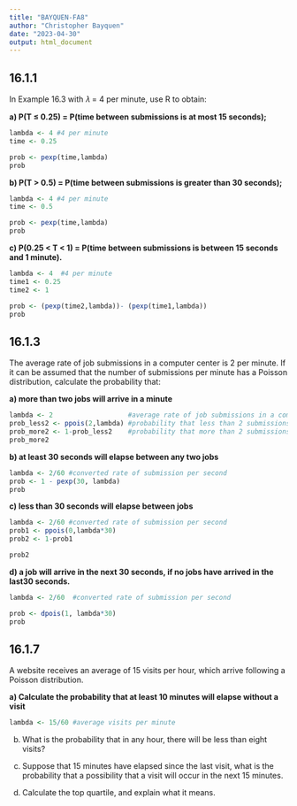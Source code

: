 ---
title: "BAYQUEN-FA8"
author: "Christopher Bayquen"
date: "2023-04-30"
output: html_document
---

## 16.1.1
In Example 16.3 with 𝜆 = 4 per minute, use R to obtain:

**a) P(T ≤ 0.25) = P(time between submissions is at most 15 seconds);**
```{r}
lambda <- 4 #4 per minute
time <- 0.25

prob <- pexp(time,lambda)
prob

```

**b) P(T > 0.5) = P(time between submissions is greater than 30 seconds);**

```{r}
lambda <- 4 #4 per minute
time <- 0.5

prob <- pexp(time,lambda)
prob

```

**c) P(0.25 < T < 1) = P(time between submissions is between 15 seconds and 1 minute).**

```{r}
lambda <- 4  #4 per minute
time1 <- 0.25
time2 <- 1

prob <- (pexp(time2,lambda))- (pexp(time1,lambda))
prob

```

## 16.1.3
The average rate of job submissions in a computer center is 2 per minute. If
it can be assumed that the number of submissions per minute has a Poisson
distribution, calculate the probability that:

**a) more than two jobs will arrive in a minute**
```{r}
lambda <- 2                   #average rate of job submissions in a computer center
prob_less2 <- ppois(2,lambda) #probability that less than 2 submissions are received
prob_more2 <- 1-prob_less2    #probability that more than 2 submissions are received
prob_more2


```

**b) at least 30 seconds will elapse between any two jobs**
```{r}
lambda <- 2/60 #converted rate of submission per second
prob <- 1 - pexp(30, lambda)
prob
```


**c) less than 30 seconds will elapse between jobs**
```{r}
lambda <- 2/60 #converted rate of submission per second
prob1 <- ppois(0,lambda*30)
prob2 <- 1-prob1

prob2
```

**d)  a job will arrive in the next 30 seconds, if no jobs have arrived in the last30 seconds.**
```{r}
lambda <- 2/60  #converted rate of submission per second

prob <- dpois(1, lambda*30) 
prob
```

## 16.1.7
A website receives an average of 15 visits per hour, which arrive following a
Poisson distribution.

**a) Calculate the probability that at least 10 minutes will elapse without a visit**
```{r}
lambda <- 15/60 #average visits per minute
```

b) What is the probability that in any hour, there will be less than eight visits?

c) Suppose that 15 minutes have elapsed since the last visit, what is the probability 
that a possibility that a visit will occur in the next 15 minutes.

d) Calculate the top quartile, and explain what it means.